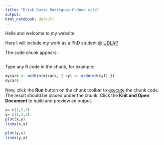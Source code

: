 ```yaml
---
title: "Erick David Rodriguez-Orduna site"
output:
html_notebook: default
---
```


Hello and welcome to my website

Here I will include my work as a PhD student @ [UDLAP](https://www.udlap.mx/web){target="_blank"}

The code chunk appears:
```r
```

Type any R code in the chunk, for example:
```r
mycars <- within(mtcars, { cyl <- ordered(cyl) })
mycars
```

Now, click the **Run** button on the chunk toolbar to [execute](https://www.jetbrains.com/help/pycharm/r-markdown.html#run-r-code) the chunk code. The result should be placed under the chunk.
Click the **Knit and Open Document** to build and preview an output.


```r
x= c(1,2,3)
y= c(2,2,2)
plot(x,y)
lines(x,y)
```
```r
plot(y,x)
lines(y,x)
```

```r
```